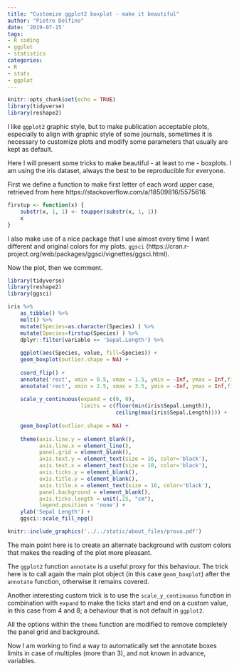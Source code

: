 ```yaml
---
title: "Customize ggplot2 boxplot - make it beautiful"
author: "Pietro Delfino"
date: '2019-07-15'
tags:
- R coding
- ggplot
- statistics
categories:
- R
- stats
- ggplot
---
```


```r
knitr::opts_chunk$set(echo = TRUE)
library(tidyverse)
library(reshape2)
```

I like `ggplot2` graphic style, but to make publication acceptable plots, especially to align with graphic style of some journals, sometimes it is necessary to customize plots and modify some parameters that usually are kept as default.

Here I will present some tricks to make beautiful - at least to me - boxplots. I am using the iris dataset, always the best to be reproducible for everyone.

First we define a function to make first letter of each word upper case, retrieved from here https://stackoverflow.com/a/18509816/5575616.


```r
firstup <- function(x) {
    substr(x, 1, 1) <- toupper(substr(x, 1, 1))
    x
}
```

I also make use of a nice package that I use almost every time I want different and original colors for my plots. `ggsci` (https://cran.r-project.org/web/packages/ggsci/vignettes/ggsci.html).

Now the plot, then we comment.

```r
library(tidyverse)
library(reshape2)
library(ggsci)

iris %>% 
    as_tibble() %>% 
    melt() %>% 
    mutate(Species=as.character(Species) ) %>% 
    mutate(Species=firstup(Species) ) %>% 
    dplyr::filter(variable == 'Sepal.Length') %>% 
    
    ggplot(aes(Species, value, fill=Species)) +
    geom_boxplot(outlier.shape = NA) +
    
    coord_flip() +
    annotate('rect', xmin = 0.5, xmax = 1.5, ymin = -Inf, ymax = Inf,fill = "grey", alpha = 0.2) +
    annotate('rect', xmin = 2.5, xmax = 3.5, ymin = -Inf, ymax = Inf,fill = "grey", alpha = 0.2) +
    
    scale_y_continuous(expand = c(0, 0), 
                       limits = c(floor(min(iris$Sepal.Length)),
                                  ceiling(max(iris$Sepal.Length)))) +
    
    geom_boxplot(outlier.shape = NA) +
    
    theme(axis.line.y = element_blank(),
          axis.line.x = element_line(),
          panel.grid = element_blank(),
          axis.text.y = element_text(size = 16, color='black'),
          axis.text.x = element_text(size = 10, color='black'),
          axis.ticks.y = element_blank(),
          axis.title.y = element_blank(), 
          axis.title.x = element_text(size = 16, color='black'),
          panel.background = element_blank(),
          axis.ticks.length = unit(.25, "cm"),
          legend.position = 'none') +
    ylab('Sepal Length') +
    ggsci::scale_fill_npg()
```

```r
knitr::include_graphics('../../static/about_files/prova.pdf')
```

The main point here is to create an alternate background with custom colors that makes the reading of the plot more pleasant.

The `ggplot2` function `annotate` is a useful proxy for this behaviour. The trick here is to call again the main plot object (in this case `geom_boxplot`) after the `annotate` function, otherwise it remains covered.

Another interesting custom trick is to use the `scale_y_continuous` function in combination with `expand` to make the ticks start and end on a custom value, in this case from 4 and 8; a behaviour that is not default in `ggplot2`.

All the options within the `theme` function are modified to remove completely the panel grid and background.

Now I am working to find a way to automatically set the annotate boxes limits in case of multiples (more than 3), and not known in advance, variables.

